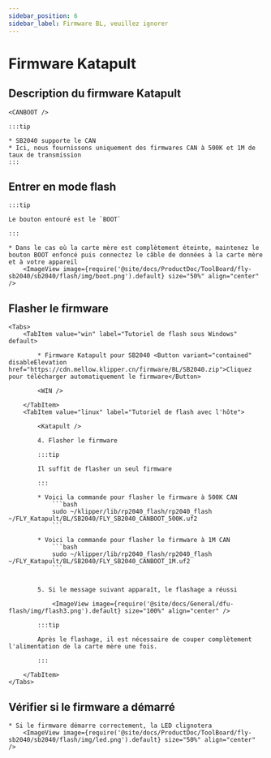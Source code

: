 ```yaml
---
sidebar_position: 6
sidebar_label: Firmware BL, veuillez ignorer
---
```







# Firmware Katapult

## Description du firmware Katapult

    <CANBOOT />

    :::tip

    * SB2040 supporte le CAN
    * Ici, nous fournissons uniquement des firmwares CAN à 500K et 1M de taux de transmission
    :::

## Entrer en mode flash

    :::tip

    Le bouton entouré est le `BOOT`

    :::

    * Dans le cas où la carte mère est complètement éteinte, maintenez le bouton BOOT enfoncé puis connectez le câble de données à la carte mère et à votre appareil
        <ImageView image={require('@site/docs/ProductDoc/ToolBoard/fly-sb2040/sb2040/flash/img/boot.png').default} size="50%" align="center" />

## Flasher le firmware
    <Tabs>
        <TabItem value="win" label="Tutoriel de flash sous Windows" default>

            * Firmware Katapult pour SB2040 <Button variant="contained" disableElevation href="https://cdn.mellow.klipper.cn/firmware/BL/SB2040.zip">Cliquez pour télécharger automatiquement le firmware</Button>

            <WIN />
            
        </TabItem>
        <TabItem value="linux" label="Tutoriel de flash avec l'hôte">
            
            <Katapult />

            4. Flasher le firmware

            :::tip

            Il suffit de flasher un seul firmware

            :::

            * Voici la commande pour flasher le firmware à 500K CAN
                ```bash
                sudo ~/klipper/lib/rp2040_flash/rp2040_flash ~/FLY_Katapult/BL/SB2040/FLY_SB2040_CANBOOT_500K.uf2
                ```
                       
            * Voici la commande pour flasher le firmware à 1M CAN
                ```bash
                sudo ~/klipper/lib/rp2040_flash/rp2040_flash ~/FLY_Katapult/BL/SB2040/FLY_SB2040_CANBOOT_1M.uf2
                ```


            5. Si le message suivant apparaît, le flashage a réussi

                <ImageView image={require('@site/docs/General/dfu-flash/img/flash3.png').default} size="100%" align="center" />

            :::tip

            Après le flashage, il est nécessaire de couper complètement l'alimentation de la carte mère une fois.

            :::

        </TabItem>
    </Tabs>

## Vérifier si le firmware a démarré

    * Si le firmware démarre correctement, la LED clignotera
        <ImageView image={require('@site/docs/ProductDoc/ToolBoard/fly-sb2040/sb2040/flash/img/led.png').default} size="50%" align="center" />
